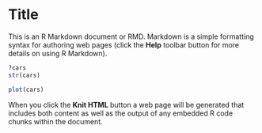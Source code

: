 Title
========================================================

This is an R Markdown document or RMD. Markdown is a simple formatting syntax for authoring web pages (click the **Help** toolbar button for more details on using R Markdown).

```r
?cars
str(cars)
```

```r
plot(cars)
```





When you click the **Knit HTML** button a web page will be generated that includes both content as well as the output of any embedded R code chunks within the document.
